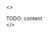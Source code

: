 
<>
    <Hero
        title="Gids voor het maken van toegankelijke apps"
        image="img/light/app-wheelchair.svg"
    />
    <main>TODO: content</main>
</> 

